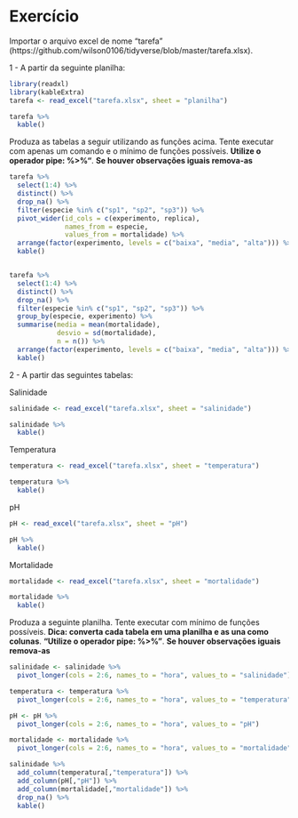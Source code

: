 # Exercício


Importar o arquivo excel de nome "tarefa" (https://github.com/wilson0106/tidyverse/blob/master/tarefa.xlsx).


1 - A partir da seguinte planilha:

```r
library(readxl)
library(kableExtra)
tarefa <- read_excel("tarefa.xlsx", sheet = "planilha")

tarefa %>% 
  kable()
```

Produza as tabelas a seguir utilizando as funções acima. Tente executar com apenas um comando e o mínimo de funções possíveis. **Utilize o operador pipe: %>%"**. **Se houver observações iguais remova-as**

```r
tarefa %>% 
  select(1:4) %>% 
  distinct() %>% 
  drop_na() %>% 
  filter(especie %in% c("sp1", "sp2", "sp3")) %>% 
  pivot_wider(id_cols = c(experimento, replica), 
              names_from = especie, 
              values_from = mortalidade) %>% 
  arrange(factor(experimento, levels = c("baixa", "media", "alta"))) %>% 
  kable()


tarefa %>% 
  select(1:4) %>% 
  distinct() %>% 
  drop_na() %>% 
  filter(especie %in% c("sp1", "sp2", "sp3")) %>% 
  group_by(especie, experimento) %>% 
  summarise(media = mean(mortalidade),
            desvio = sd(mortalidade),
            n = n()) %>% 
  arrange(factor(experimento, levels = c("baixa", "media", "alta"))) %>% 
  kable()
```


2 - A partir das seguintes tabelas: 

Salinidade
```r
salinidade <- read_excel("tarefa.xlsx", sheet = "salinidade")

salinidade %>% 
  kable()
```

Temperatura
```r
temperatura <- read_excel("tarefa.xlsx", sheet = "temperatura")

temperatura %>% 
  kable()
```

pH
```r
pH <- read_excel("tarefa.xlsx", sheet = "pH")

pH %>% 
  kable()
```

Mortalidade
```r
mortalidade <- read_excel("tarefa.xlsx", sheet = "mortalidade")

mortalidade %>% 
  kable()
```


Produza a seguinte planilha. Tente executar com mínimo de funções possíveis. **Dica: converta cada tabela em uma planilha e as una como colunas**. **"Utilize o operador pipe: %>%"**. **Se houver observações iguais remova-as**

```r
salinidade <- salinidade %>% 
  pivot_longer(cols = 2:6, names_to = "hora", values_to = "salinidade")

temperatura <- temperatura %>% 
  pivot_longer(cols = 2:6, names_to = "hora", values_to = "temperatura")

pH <- pH %>% 
  pivot_longer(cols = 2:6, names_to = "hora", values_to = "pH")

mortalidade <- mortalidade %>% 
  pivot_longer(cols = 2:6, names_to = "hora", values_to = "mortalidade")

salinidade %>% 
  add_column(temperatura[,"temperatura"]) %>% 
  add_column(pH[,"pH"]) %>% 
  add_column(mortalidade[,"mortalidade"]) %>% 
  drop_na() %>% 
  kable()
```
